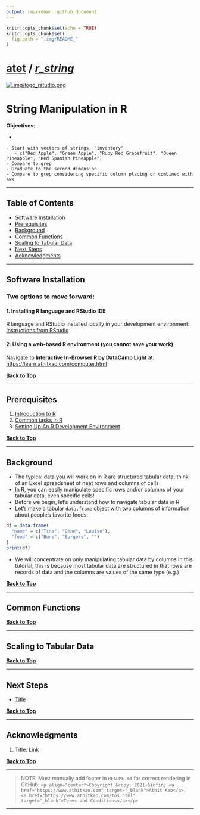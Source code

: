 ---
output: rmarkdown::github_document
---

```{r setup, include=FALSE}
knitr::opts_chunk$set(echo = TRUE)
knitr::opts_chunk$set(
  fig.path = ".img/README_"
)
```

<a name="string-manipulation-in-r"></a>

# [atet](https://github.com/atet) / [**_r_string_**](https://github.com/atet/r_string#atet--r_string)

[![.img/logo_rstudio.png](.img/logo_rstudio.png)](#nolink)

# String Manipulation in R

**Objectives**:

* 

```
- Start with vectors of strings, "inventory"
   - c("Red Apple", "Green Apple", "Ruby Red Grapefruit", "Queen Pineapple", "Red Spanish Pineapple")
- Compare to grep
- Graduate to the second dimension
- Compare to grep considering specific column placing or combined with awk
```

---

<a name="table-of-contents"></a>

## Table of Contents

* [Software Installation](#software-installation)
* [Prerequisites](#prerequisites)
* [Background](#background)
* [Common Functions](#common-functions)
* [Scaling to Tabular Data](#scaling-to-tabular-data)
* [Next Steps](#next-steps)
* [Acknowledgments](#acknowledgments)

---

<a name="software-installation"></a>

## Software Installation

### Two options to move forward:

#### 1. Installing R language and RStudio IDE

R language and RStudio installed locally in your development environment: [Instructions from RStudio](https://rstudio.com/products/rstudio/download/#download)

#### 2. Using a web-based R environment (you cannot save your work)

Navigate to **Interactive In-Browser R by DataCamp Light** at: [https://learn.athitkao.com/computer.html](https://learn.athitkao.com/computer.html)


[**Back to Top**](#table-of-contents)

---

<a name="prerequisites"></a>

## Prerequisites

1. [Introduction to R](https://github.com/atet/learn/blob/master/programming/README.md#atet--learn--programming)
2. [Common tasks in R](https://github.com/atet/rmd_tutorial/blob/main/README.md#atet--rmd_tutorial)
2. [Setting Up An R Development Environment](https://github.com/atet/r_environment/blob/master/README.md#atet--r_environment)

[**Back to Top**](#table-of-contents)

---

<a name="background"></a>

## Background

* The typical data you will work on in R are structured tabular data; think of an Excel spreadsheet of neat rows and columns of cells 
* In R, you can easily manipulate specific rows and/or columns of your tabular data, even specific cells!
* Before we begin, let's understand how to navigate tabular data in R
* Let's make a tabular `data.frame` object with two columns of information about people's favorite foods:

```{r}
df = data.frame(
  "name" = c("Tina", "Gene", "Louise"),
  "food" = c("Buns", "Burgers", "")
)
print(df)
```

* We will concentrate on only manipulating tabular data by columns in this tutorial; this is because most tabular data are structured in that rows are records of data and the columns are values of the same type (e.g.)

[**Back to Top**](#table-of-contents)

---

<a name="common-functions"></a>

## Common Functions

[**Back to Top**](#table-of-contents)

---

<a name="scaling-to-tabular-data"></a>

## Scaling to Tabular Data

[**Back to Top**](#table-of-contents)

---

<a name="next-steps"></a>

## Next Steps

* [Title](Link)

[**Back to Top**](#table-of-contents)

---

<a name="acknowledgments"></a>

## Acknowledgments

1. Title: [Link](Link)

[**Back to Top**](#table-of-contents)

---

> NOTE: Must manually add footer in `README.md` for correct rendering in GitHub: `<p align="center">Copyright &copy; 2021-&infin; <a href="https://www.athitkao.com" target="_blank">Athit Kao</a>, <a href="https://www.athitkao.com/tos.html" target="_blank">Terms and Conditions</a></p>`

---